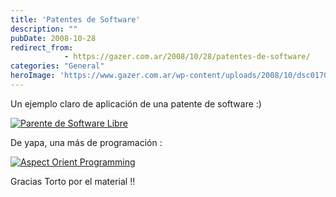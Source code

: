```yaml
---
title: 'Patentes de Software'
description: ""
pubDate: 2008-10-28
redirect_from: 
            - https://gazer.com.ar/2008/10/28/patentes-de-software/
categories: "General"
heroImage: 'https://www.gazer.com.ar/wp-content/uploads/2008/10/dsc01704-300x225.jpg'
---
```

Un ejemplo claro de aplicación de una patente de software :)

[![](https://www.gazer.com.ar/wp-content/uploads/2008/10/dsc01704-300x225.jpg "Parente de Software Libre")](/img/uploads/2008/10/dsc01704.jpg)

De yapa, una más de programación :

[![](https://www.gazer.com.ar/wp-content/uploads/2008/10/dsc01780-300x225.jpg "Aspect Orient Programming")](/img/uploads/2008/10/dsc01780.jpg)

Gracias Torto por el material !!
